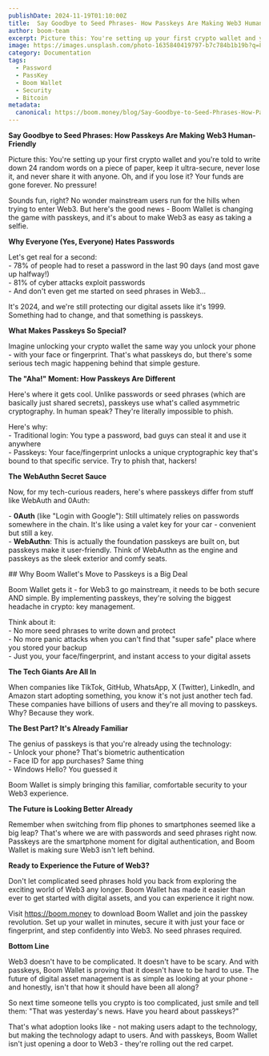 ```yaml
---
publishDate: 2024-11-19T01:10:00Z
title:  Say Goodbye to Seed Phrases- How Passkeys Are Making Web3 Human-Friendly
author: boom-team
excerpt: Picture this: You're setting up your first crypto wallet and you're told to write down 24 random words on a piece of paper, keep it ultra-secure, never lose it, and never share it with anyone. Oh, and if you lose it? Your funds are gone forever. No pressure\!
image: https://images.unsplash.com/photo-1635840419797-b7c784b1b19b?q=80&w=2069&auto=format&fit=crop&ixlib=rb-4.0.3&ixid=M3wxMjA3fDB8MHxwaG90by1wYWdlfHx8fGVufDB8fHx8fA%3D%3D
category: Documentation
tags:
  - Password
  - PassKey
  - Boom Wallet
  - Security
  - Bitcoin
metadata:
  canonical: https://boom.money/blog/Say-Goodbye-to-Seed-Phrases-How-Passkeys-Are-Making-Web3-Human-Friendly
---
```


**Say Goodbye to Seed Phrases: How Passkeys Are Making Web3 Human-Friendly**

Picture this: You're setting up your first crypto wallet and you're told to write down 24 random words on a piece of paper, keep it ultra-secure, never lose it, and never share it with anyone. Oh, and if you lose it? Your funds are gone forever. No pressure\!

Sounds fun, right? No wonder mainstream users run for the hills when trying to enter Web3. But here's the good news \- Boom Wallet is changing the game with passkeys, and it's about to make Web3 as easy as taking a selfie.

**Why Everyone (Yes, Everyone) Hates Passwords**

Let's get real for a second:  
\- 78% of people had to reset a password in the last 90 days (and most gave up halfway\!)  
\- 81% of cyber attacks exploit passwords  
\- And don't even get me started on seed phrases in Web3...

It's 2024, and we're still protecting our digital assets like it's 1999\. Something had to change, and that something is passkeys.

**What Makes Passkeys So Special?**

Imagine unlocking your crypto wallet the same way you unlock your phone \- with your face or fingerprint. That's what passkeys do, but there's some serious tech magic happening behind that simple gesture.

**The "Aha\!" Moment: How Passkeys Are Different**

Here's where it gets cool. Unlike passwords or seed phrases (which are basically just shared secrets), passkeys use what's called asymmetric cryptography. In human speak? They're literally impossible to phish.

Here's why:  
\- Traditional login: You type a password, bad guys can steal it and use it anywhere  
\- Passkeys: Your face/fingerprint unlocks a unique cryptographic key that's bound to that specific service. Try to phish that, hackers\!

**The WebAuthn Secret Sauce**

Now, for my tech-curious readers, here's where passkeys differ from stuff like WebAuth and 0Auth:

\- **0Auth** (like "Login with Google"): Still ultimately relies on passwords somewhere in the chain. It's like using a valet key for your car \- convenient but still a key.  
\- **WebAuthn**: This is actually the foundation passkeys are built on, but passkeys make it user-friendly. Think of WebAuthn as the engine and passkeys as the sleek exterior and comfy seats.

\#\# Why Boom Wallet's Move to Passkeys is a Big Deal

Boom Wallet gets it \- for Web3 to go mainstream, it needs to be both secure AND simple. By implementing passkeys, they're solving the biggest headache in crypto: key management.

Think about it:  
\- No more seed phrases to write down and protect  
\- No more panic attacks when you can't find that "super safe" place where you stored your backup  
\- Just you, your face/fingerprint, and instant access to your digital assets

**The Tech Giants Are All In**

When companies like TikTok, GitHub, WhatsApp, X (Twitter), LinkedIn, and Amazon start adopting something, you know it's not just another tech fad. These companies have billions of users and they're all moving to passkeys. Why? Because they work.

**The Best Part? It's Already Familiar**

The genius of passkeys is that you're already using the technology:  
\- Unlock your phone? That's biometric authentication  
\- Face ID for app purchases? Same thing  
\- Windows Hello? You guessed it

Boom Wallet is simply bringing this familiar, comfortable security to your Web3 experience.

**The Future is Looking Better Already**

Remember when switching from flip phones to smartphones seemed like a big leap? That's where we are with passwords and seed phrases right now. Passkeys are the smartphone moment for digital authentication, and Boom Wallet is making sure Web3 isn't left behind.

**Ready to Experience the Future of Web3?**

Don't let complicated seed phrases hold you back from exploring the exciting world of Web3 any longer. Boom Wallet has made it easier than ever to get started with digital assets, and you can experience it right now.

Visit https://boom.money to download Boom Wallet and join the passkey revolution. Set up your wallet in minutes, secure it with just your face or fingerprint, and step confidently into Web3. No seed phrases required.

**Bottom Line**

Web3 doesn't have to be complicated. It doesn't have to be scary. And with passkeys, Boom Wallet is proving that it doesn't have to be hard to use. The future of digital asset management is as simple as looking at your phone \- and honestly, isn't that how it should have been all along?

So next time someone tells you crypto is too complicated, just smile and tell them: "That was yesterday's news. Have you heard about passkeys?"

That's what adoption looks like \- not making users adapt to the technology, but making the technology adapt to users. And with passkeys, Boom Wallet isn't just opening a door to Web3 \- they're rolling out the red carpet.
